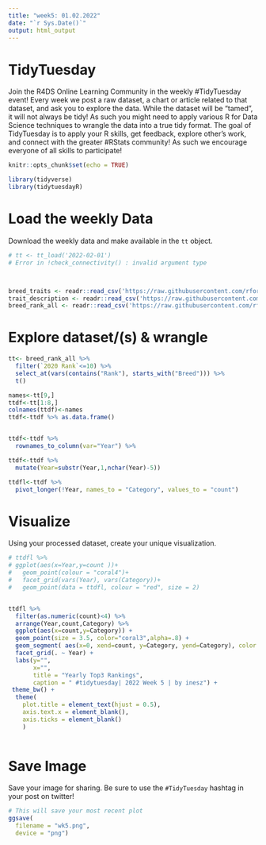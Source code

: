 ```yaml
---
title: "week5: 01.02.2022"
date: "`r Sys.Date()`"
output: html_output
---
```


# TidyTuesday

Join the R4DS Online Learning Community in the weekly #TidyTuesday event!
Every week we post a raw dataset, a chart or article related to that dataset, and ask you to explore the data.
While the dataset will be “tamed”, it will not always be tidy! As such you might need to apply various R for Data Science techniques to wrangle the data into a true tidy format.
The goal of TidyTuesday is to apply your R skills, get feedback, explore other’s work, and connect with the greater #RStats community!
As such we encourage everyone of all skills to participate!

```r

knitr::opts_chunk$set(echo = TRUE)

library(tidyverse)
library(tidytuesdayR)

```

# Load the weekly Data

Download the weekly data and make available in the `tt` object.

```r

# tt <- tt_load('2022-02-01')
# Error in !check_connectivity() : invalid argument type



breed_traits <- readr::read_csv('https://raw.githubusercontent.com/rfordatascience/tidytuesday/master/data/2022/2022-02-01/breed_traits.csv')
trait_description <- readr::read_csv('https://raw.githubusercontent.com/rfordatascience/tidytuesday/master/data/2022/2022-02-01/trait_description.csv')
breed_rank_all <- readr::read_csv('https://raw.githubusercontent.com/rfordatascience/tidytuesday/master/data/2022/2022-02-01/breed_rank.csv')

```


# Explore dataset/(s) & wrangle 

```r

tt<- breed_rank_all %>% 
  filter(`2020 Rank`<=10) %>% 
  select_at(vars(contains("Rank"), starts_with("Breed"))) %>% 
  t()

names<-tt[9,]
ttdf<-tt[1:8,]
colnames(ttdf)<-names
ttdf<-ttdf %>% as.data.frame()


ttdf<-ttdf %>% 
  rownames_to_column(var="Year") %>% 

ttdf<-ttdf %>%   
  mutate(Year=substr(Year,1,nchar(Year)-5))

ttdfl<-ttdf %>% 
  pivot_longer(!Year, names_to = "Category", values_to = "count")
```


# Visualize

Using your processed dataset, create your unique visualization.


```r

# ttdfl %>% 
# ggplot(aes(x=Year,y=count ))+
#   geom_point(colour = "coral4")+
#   facet_grid(vars(Year), vars(Category))+
#   geom_point(data = ttdfl, colour = "red", size = 2)


ttdfl %>%
  filter(as.numeric(count)<4) %>% 
  arrange(Year,count,Category) %>% 
  ggplot(aes(x=count,y=Category)) +
  geom_point(size = 3.5, color="coral3",alpha=.8) + 
  geom_segment( aes(x=0, xend=count, y=Category, yend=Category), color ="coral3",alpha=.8)+
  facet_grid(. ~ Year) +
  labs(y="", 
       x="",
       title = "Yearly Top3 Rankings",
       caption = " #tidytuesday| 2022 Week 5 | by inesz") +
 theme_bw() +
  theme(
    plot.title = element_text(hjust = 0.5),
    axis.text.x = element_blank(),
    axis.ticks = element_blank()
    )
 
```

# Save Image

Save your image for sharing. Be sure to use the `#TidyTuesday` hashtag in your post on twitter! 

```r

# This will save your most recent plot
ggsave(
  filename = "wk5.png",
  device = "png")

```
